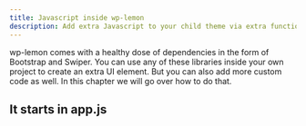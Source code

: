 ```yaml
---
title: Javascript inside wp-lemon
description: Add extra Javascript to your child theme via extra functions.
---
```


wp-lemon comes with a healthy dose of dependencies in the form of Bootstrap and Swiper. You can use any of these libraries inside your own project to create an extra UI element. But you can also add more custom code as well. In this chapter we will go over how to do that.

## It starts in app.js
